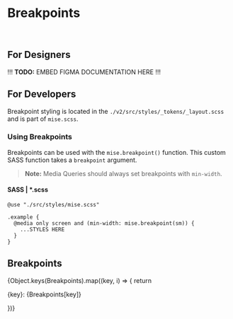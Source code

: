 
<Meta
  title="Tokens/Layout/Breakpoints"
  parameters={{...tokenParams}}
/>

# Breakpoints

<br/>

## For Designers

!!! **TODO:** EMBED FIGMA DOCUMENTATION HERE !!!

## For Developers

Breakpoint styling is located in the `./v2/src/styles/_tokens/_layout.scss` and is part of `mise.scss`.

### Using Breakpoints

Breakpoints can be used with the `mise.breakpoint()` function. This custom SASS function takes a `breakpoint` argument.

> **Note:** Media Queries should always set breakpoints with `min-width`.

#### SASS | *.scss

```
@use "./src/styles/mise.scss"

.example {
  @media only screen and (min-width: mise.breakpoint(sm)) {
    ...STYLES HERE
  }
}
```

## Breakpoints

{Object.keys(Breakpoints).map((key, i) => {
  return <p>{key}: {Breakpoints[key]}</p>
})}